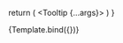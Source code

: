 
<Meta title="atoms/Tooltip" component={Tooltip} />

  return (
    <Tooltip {...args}>
      <SupportQuestion color="white" />
    </Tooltip>
  )
}

<Canvas>
  <Story name="Tooltip" args={{
    hasArrow: true,
    label: 'Tooltip Content',
    closeDelay: 500
  }}>
    {Template.bind({})}
  </Story>
</Canvas>
